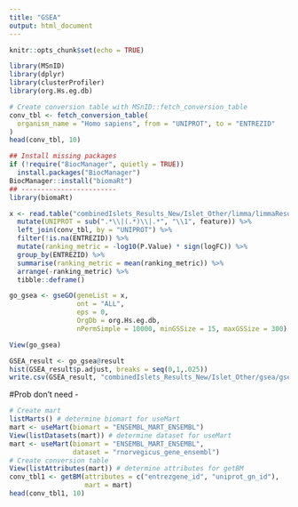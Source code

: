 ```yaml
---
title: "GSEA"
output: html_document
---
```


```r
knitr::opts_chunk$set(echo = TRUE)
```


```r
library(MSnID)
library(dplyr)
library(clusterProfiler)
library(org.Hs.eg.db)
```



```r
# Create conversion table with MSnID::fetch_conversion_table
conv_tbl <- fetch_conversion_table(
  organism_name = "Homo sapiens", from = "UNIPROT", to = "ENTREZID"
)
head(conv_tbl, 10)
```


```r
## Install missing packages
if (!require("BiocManager", quietly = TRUE))
  install.packages("BiocManager")
BiocManager::install("biomaRt")
## ------------------------
library(biomaRt)
```


```r
x <- read.table("combinedIslets_Results_New/Islet_Other/limma/limmaResults.txt", sep = "\t", header = T) %>% 
  mutate(UNIPROT = sub(".*\\|(.*)\\|.*", "\\1", feature)) %>% 
  left_join(conv_tbl, by = "UNIPROT") %>% 
  filter(!is.na(ENTREZID)) %>% 
  mutate(ranking_metric = -log10(P.Value) * sign(logFC)) %>% 
  group_by(ENTREZID) %>% 
  summarise(ranking_metric = mean(ranking_metric)) %>% 
  arrange(-ranking_metric) %>%
  tibble::deframe()

go_gsea <- gseGO(geneList = x, 
                 ont = "ALL", 
                 eps = 0,
                 OrgDb = org.Hs.eg.db, 
                 nPermSimple = 10000, minGSSize = 15, maxGSSize = 300)

View(go_gsea)
```


```r
GSEA_result <- go_gsea@result
hist(GSEA_result$p.adjust, breaks = seq(0,1,.025))
write.csv(GSEA_result, "combinedIslets_Results_New/Islet_Other/gsea/gsea_results.csv")
```


#Prob don't need - 
```r
# Create mart
listMarts() # determine biomart for useMart
mart <- useMart(biomart = "ENSEMBL_MART_ENSEMBL")
View(listDatasets(mart)) # determine dataset for useMart
mart <- useMart(biomart = "ENSEMBL_MART_ENSEMBL", 
                dataset = "rnorvegicus_gene_ensembl")
# Create conversion table
View(listAttributes(mart)) # determine attributes for getBM
conv_tbl1 <- getBM(attributes = c("entrezgene_id", "uniprot_gn_id"),
                   mart = mart)
head(conv_tbl1, 10)

```


